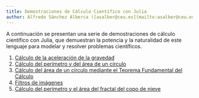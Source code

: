 ```yaml
---
title: Demostraciones de Cálculo Científico con Julia
author: Alfredo Sánchez Alberca ([asalber@ceu.es](mailto:asalber@ceu.es))
---
```


A continuación se presentan una serie de demostraciones de cálculo científico con Julia, que demuestran la potencia y la naturalidad de este lenguaje para modelar y resolver problemas científicos.

1.  [Cálculo de la aceleración de la gravedad](gravedad.html)
2.  [Cálculo del perímetro y del área de un círculo](calculo-perimetro-circulo.html)
3.  [Cálculo del área de un círculo mediante el Teorema Fundamental del Cálculo](calculo-area-circulo.html)
4.  [Filtros de imágenes](filtros-imagenes.html)
5.  [Cálculo del perímetro y el área del fractal del copo de nieve](fractal-copo-nieve.html)